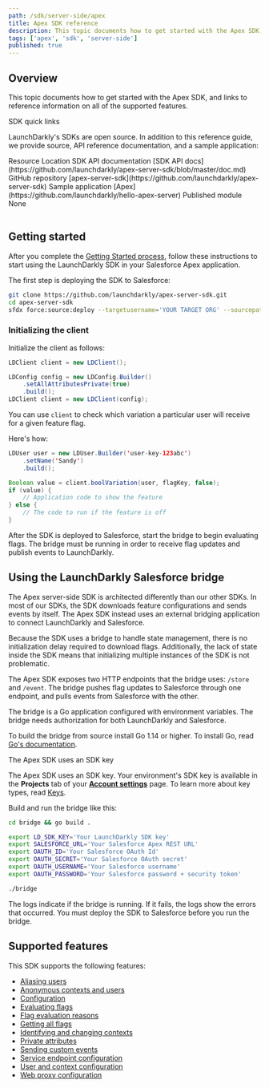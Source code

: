 ```yaml
---
path: /sdk/server-side/apex
title: Apex SDK reference
description: This topic documents how to get started with the Apex SDK, and links to reference information on all of the supported features.
tags: ['apex', 'sdk', 'server-side']
published: true
---
```


## Overview

This topic documents how to get started with the Apex SDK, and links to reference information on all of the supported features.

<Callout intent="primary">
<CalloutTitle>SDK quick links</CalloutTitle>
<CalloutDescription>

LaunchDarkly's SDKs are open source. In addition to this reference guide, we provide source, API reference documentation, and a sample application:

<Table>
  <TableHeader>
    <TableHeadCell>Resource</TableHeadCell>
    <TableHeadCell>Location</TableHeadCell>
  </TableHeader>
  <TableBody>
    <TableRow>
      <TableCell>SDK API documentation</TableCell>
      <TableCell>[SDK API docs](https://github.com/launchdarkly/apex-server-sdk/blob/master/doc.md)</TableCell>
    </TableRow>
    <TableRow>
      <TableCell>GitHub repository</TableCell>
      <TableCell>[apex-server-sdk](https://github.com/launchdarkly/apex-server-sdk)</TableCell>
    </TableRow>
    <TableRow>
      <TableCell>Sample application</TableCell>
      <TableCell>[Apex](https://github.com/launchdarkly/hello-apex-server)</TableCell>
    </TableRow>
    <TableRow>
      <TableCell>Published module</TableCell>
      <TableCell>None</TableCell>
    </TableRow>
  </TableBody>
</Table>

</CalloutDescription>
</Callout>

## Getting started

After you complete the [Getting Started process](/home/getting-started), follow these instructions to start using the LaunchDarkly SDK in your Salesforce Apex application.

The first step is deploying the SDK to Salesforce:

<CodeSample>
<CSTab label="Console">

```bash
git clone https://github.com/launchdarkly/apex-server-sdk.git
cd apex-server-sdk
sfdx force:source:deploy --targetusername='YOUR TARGET ORG' --sourcepath='force-app'
```

</CSTab>
</CodeSample>

### Initializing the client

Initialize the client as follows:

<CodeSample>
<CSTab label="Default Config">

```java
LDClient client = new LDClient();
```

</CSTab>
<CSTab label="Custom Config">

```java
LDConfig config = new LDConfig.Builder()
    .setAllAttributesPrivate(true)
    .build();
LDClient client = new LDClient(config);
```

</CSTab>
</CodeSample>

You can use `client` to check which variation a particular user will receive for a given feature flag.

Here's how:

<CodeSample>
<CSTab label="Apex">

```java
LDUser user = new LDUser.Builder('user-key-123abc')
    .setName('Sandy')
    .build();

Boolean value = client.boolVariation(user, flagKey, false);
if (value) {
    // Application code to show the feature
} else {
    // The code to run if the feature is off
}
```

</CSTab>
</CodeSample>

After the SDK is deployed to Salesforce, start the bridge to begin evaluating flags. The bridge must be running in order to receive flag updates and publish events to LaunchDarkly.

## Using the LaunchDarkly Salesforce bridge

The Apex server-side SDK is architected differently than our other SDKs. In most of our SDKs, the SDK downloads feature configurations and sends events by itself. The Apex SDK instead uses an external bridging application to connect LaunchDarkly and Salesforce.

Because the SDK uses a bridge to handle state management, there is no initialization delay required to download flags. Additionally, the lack of state inside the SDK means that initializing multiple instances of the SDK is not problematic.

The Apex SDK exposes two HTTP endpoints that the bridge uses: `/store` and `/event`. The bridge pushes flag updates to Salesforce through one endpoint, and pulls events from Salesforce with the other.

The bridge is a Go application configured with environment variables. The bridge needs authorization for both LaunchDarkly and Salesforce.

To build the bridge from source install Go 1.14 or higher. To install Go, read [Go's documentation](https://golang.org/doc/install).

<Callout intent="info">
<CalloutTitle>The Apex SDK uses an SDK key</CalloutTitle>
<CalloutDescription>

The Apex SDK uses an SDK key. Your environment's SDK key is available in the **Projects** tab of your [**Account settings**](https://app.launchdarkly.com/settings#/projects) page. To learn more about key types, read [Keys](/sdk/concepts/client-side-server-side#keys).

</CalloutDescription>
</Callout>

Build and run the bridge like this:

<CodeSample>
<CSTab label="Console">

```bash
cd bridge && go build .

export LD_SDK_KEY='Your LaunchDarkly SDK key'
export SALESFORCE_URL='Your Salesforce Apex REST URL'
export OAUTH_ID='Your Salesforce OAuth Id'
export OAUTH_SECRET='Your Salesforce OAuth secret'
export OAUTH_USERNAME='Your Salesforce username'
export OAUTH_PASSWORD='Your Salesforce password + security token'

./bridge
```

</CSTab>
</CodeSample>

The logs indicate if the bridge is running. If it fails, the logs show the errors that occurred. You must deploy the SDK to Salesforce before you run the bridge.

## Supported features

This SDK supports the following features:

* [Aliasing users](/sdk/features/aliasing-users#apex)
* [Anonymous contexts and users](/sdk/features/anonymous#apex)
* [Configuration](/sdk/features/config#apex)
* [Evaluating flags](/sdk/features/evaluating#apex)
* [Flag evaluation reasons](/sdk/features/evaluation-reasons#apex)
* [Getting all flags](/sdk/features/all-flags#apex)
* [Identifying and changing contexts](/sdk/features/identify#apex)
* [Private attributes](/sdk/features/private-attributes#apex)
* [Sending custom events](/sdk/features/events#apex)
* [Service endpoint configuration](/sdk/features/service-endpoint-configuration#apex)
* [User and context configuration](/sdk/features/user-context-config#apex)
* [Web proxy configuration](/sdk/features/web-proxy#apex)
